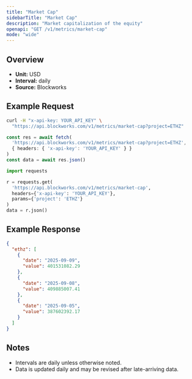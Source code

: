 ```yaml
---
title: "Market Cap"
sidebarTitle: "Market Cap"
description: "Market capitalization of the equity"
openapi: "GET /v1/metrics/market-cap"
mode: "wide"
---
```


## Overview

- **Unit:** USD
- **Interval:** daily
- **Source:** Blockworks

## Example Request

<CodeGroup>

```bash cURL
curl -H "x-api-key: YOUR_API_KEY" \
  "https://api.blockworks.com/v1/metrics/market-cap?project=ETHZ"
```

```typescript TypeScript
const res = await fetch(
  'https://api.blockworks.com/v1/metrics/market-cap?project=ETHZ',
  { headers: { 'x-api-key': 'YOUR_API_KEY' } }
)
const data = await res.json()
```

```python Python
import requests

r = requests.get(
  'https://api.blockworks.com/v1/metrics/market-cap',
  headers={'x-api-key': 'YOUR_API_KEY'},
  params={'project': 'ETHZ'}
)
data = r.json()
```

</CodeGroup>

## Example Response

```json
{
  "ethz": [
    {
      "date": "2025-09-09",
      "value": 401531082.29
    },
    {
      "date": "2025-09-08",
      "value": 409885007.41
    },
    {
      "date": "2025-09-05",
      "value": 387602392.17
    }
  ]
}
```

## Notes
- Intervals are daily unless otherwise noted.
- Data is updated daily and may be revised after late-arriving data.